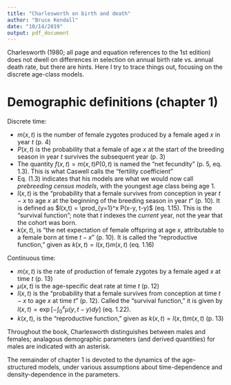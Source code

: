 ```yaml
---
title: "Charlesworth on birth and death"
author: "Bruce Kendall"
date: "10/14/2019"
output: pdf_document
---
```


Charlesworth (1980; all page and equation references to the 1st edition) does not dwell on differences in selection on annual birth rate vs. annual death rate, but there are hints. 
Here I try to trace things out, focusing on the discrete age-class models.

# Demographic definitions (chapter 1)
Discrete time:

* $m(x, t)$ is the number of female zygotes produced by a female aged $x$ in year $t$ (p. 4)
* $P(x,t)$ is the probability that a female of age $x$ at the start of the breeding season in year $t$ survives the subsequent year (p. 3)
* The quantity $f(x,t) = m(x,t) P(0,t)$ is named the "net fecundity" (p. 5, eq. 1.3). This is what Caswell calls the "fertility coefficient"
* Eq. (1.3) indicates that his models are what we would now call *prebreeding census models*, with the youngest age class being age 1.
* $l(x,t)$ is the "probability that a female survives from conception in year $t-x$ to age $x$ at the beginning of the breeding season in year $t$" (p. 10). It is defined as $l(x,t) = \prod_{y=1}^x P(x-y, t-y)$ (eq. 1.15). This is the "survival function"; note that $t$ indexes the *current* year, not the year that the cohort was born.
* $k(x,t)$, is "the net expectation of female offspring at age $x$, attributable to a female born at time $t-x$" (p. 10). It is called the "reproductive function," given as $k(x,t) = l(x,t) m(x,t)$ (eq. 1.16)

Continuous time:

* $m(x, t)$ is the rate of production of female zygotes  by a female aged $x$ at time $t$ (p. 13)
* $\mu(x,t)$ is the age-specific deat rate at time $t$ (p. 12)
* $l(x,t)$ is the "probability that a female survives from conception at time $t-x$ to age $x$ at time $t$" (p. 12). Called the "survival function," it is given by $l(x,t) = \exp\left[- \int_0^x \mu(y, t-y) dy \right]$ (eq. 1.22).
* $k(x,t)$, is the "reproductive function," given as $k(x,t) = l(x,t) m(x,t)$ (p. 13)

Throughout the book, Charlesworth distinguishes between males and females; analagous demographic parameters (and derived quantities) for males are indicated with an asterisk.

The remainder of chapter 1 is devoted to the dynamics of the age-structured models, under various assumptions about time-dependence and density-dependence in the parameters.
